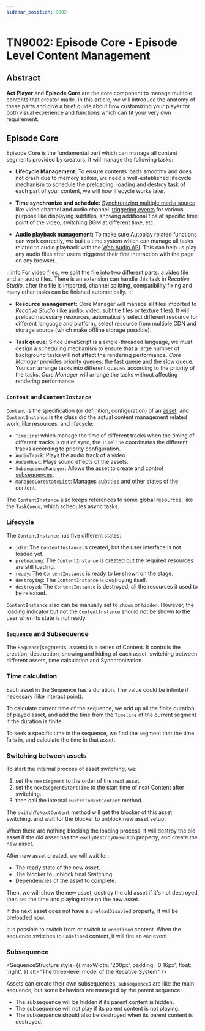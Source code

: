 ```yaml
---
sidebar_position: 9002
---
```



# TN9002: Episode Core - Episode Level Content Management

## Abstract

**Act Player** and **Episode Core** are the core component to manage multiple
contents that creator made. In this article, we will introduce the anatomy of
these parts and give a brief guide about how customizing your player for both
visual experience and functions which can fit your very own requirement.

## Episode Core

Episode Core is the fundamental part which can manage all content segments
provided by creators, it will manage the following tasks:

- **Lifecycle Management:** To ensure contents loads smoothly and does not crash
  due to memory spikes, we need a well-established lifecycle mechanism to schedule
  the preloading, loading and destroy task of each part of your content, we will
  how lifecycle works later.

- **Time synchronize and schedule:**
  [Synchronizing multiple media source](https://github.com/recative/recative-system/blob/05a199e188eecf9b10cbb0225a478463d0a878d7/packages/time-schedule/src/timeline.ts) like
  video channel and audio channel.
  [triggering events](https://github.com/recative/recative-system/blob/05a199e188eecf9b10cbb0225a478463d0a878d7/packages/definitions/src/utils/managedCoreState.ts#L183)
  for various purpose like displaying subtitles, showing additional tips at
  specific time point of the video, switching BGM at different time, etc.

- **Audio playback management:** To make sure Autoplay related functions can
  work correctly, we built a time system which can manage all tasks related to
  audio playback with the
  [Web Audio API](https://developer.mozilla.org/en-US/docs/Web/API/Web_Audio_API).
  This can help us play any audio files after users triggered their first
  interaction with the page on any browser.

:::info
For video files, we split the file into two different parts: a video file and
an audio files. There is an extension can handle this task in _Recative Studio_,
after the file is imported, channel splitting, compatibility fixing and many
other tasks can be finished automatically.
:::

- **Resource management:** Core Manager will manage all files imported to
  _Recative Studio_ (like audio, video, subtitle files or texture files). It will
  preload necessary resources, automatically select different resource for
  different language and platform, select resource from multiple CDN and storage
  source (which make offline storage possible).

- **Task queue:** Since JavaScript is a single-threaded language, we must design
  a scheduling mechanism to ensure that a large number of background tasks will
  not affect the rendering performance. _Core Manager_ provides priority queues:
  the fast queue and the slow queue. You can arrange tasks into different queues
  according to the priority of the tasks. _Core Manager_ will arrange the tasks
  without affecting rendering performance.

### `Content` and `ContentInstance`

`Content` is the specification (or definition, configuration) of an
[asset](/docs/technotes/tn9001-project-model#asset), and `ContentInstance` is
the class did the actual content management related work, like resources, and
lifecycle:

- `Timeline`: which manage the time of different tracks when the timing of
  different tracks is out of sync, the `Timeline` coordinates the different
  tracks according to priority configuration.
- `AudioTrack`: Plays the audio track of a video.
- `AudioHost`: Plays sound effects of the assets.
- `SubsequenceManager`: Allows the asset to create and control
  [subsequences](#subsequence).
- `managedCoreStateList`: Manages subtitles and other states of the content.

The `ContentInstance` also keeps references to some global resources, like the
`TaskQueue`, which schedules async tasks.

### Lifecycle

The `ContentInstance` has five different states:

- `idle`: The `ContentInstance` is created, but the user interface is not loaded
  yet.
- `preloading`: The `ContentInstance` is created but the required resources are
  still loading.
- `ready`: The `ContentInstance` is ready to be shown on the stage.
- `destroying`: The `ContentInstance` is destroying itself.
- `destroyed`: The `ContentInstance` is destroyed, all the resources
  it used to be released.

`ContentInstance` also can be manually set to `shown` or `hidden`. However,
the loading indicator but not the `ContentInstance` should not be shown to the
user when its state is not ready.

### `Sequence` and <span id="subsequence">Subsequence</span>

The `Sequence`(segments, assets) is a series of Content. It controls the creation,
destruction, showing and hiding of each asset, switching between different
assets, time calculation and Synchronization.

### Time calculation

Each asset in the Sequence has a duration. The value could be infinite if
necessary (like interact point).

To calculate current time of the sequence, we add up all the finite duration of
played asset, and add the time from the `Timeline` of the current segment if
the duration is finite.

To seek a specific time in the sequence, we find the segment that the time falls
in, and calculate the time in that asset.

### Switching between assets

To start the internal process of asset switching, we:

1. set the `nextSegment` to the order of the next asset.
2. set the `nextSegmentStartTime` to the start time of next Content after switching.
3. then call the internal `switchToNextContent` method.

The `switchToNextContent` method will get the blocker of this asset switching.
and wait for the blocker to unblock new asset setup.

When there are nothing blocking the loading process, it will destroy the old
asset if the old asset has the `earlyDestroyOnSwitch` property, and create
the new asset.

After new asset created, we will wait for:

- The ready state of the new asset.
- The blocker to unblock final Switching.
- Dependencies of the asset to complete.

Then, we will show the new asset, destroy the old asset if it's not destroyed,
then set the time and playing state on the new asset.

If the next asset does not have a `preloadDisabled` property, it will be
preloaded now.

It is possible to switch from or switch to `undefined` content. When the
sequence switches to `undefined` content, it will fire an `end` event.

### Subsequence

<SequenceStructure
  style={{
    maxWidth: '200px',
    padding: '0 16px',
    float: 'right',
  }}
  alt="The three-level model of the Recative System"
/>

Assets can create their own subsequences. `subsequence`s are like the main
sequence, but some behaviors are managed by the parent sequence:

- The subsequence will be hidden if its parent content is hidden.
- The subsequence will not play if its parent content is not playing.
- The subsequence should also be destroyed when its parent content is destroyed.
